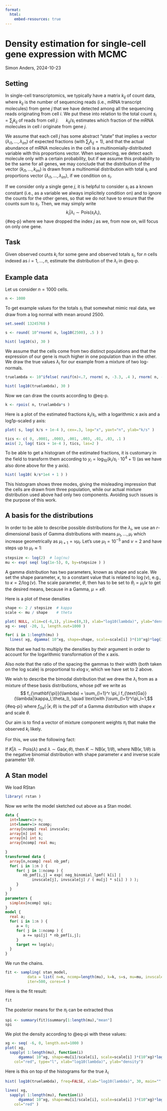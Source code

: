 ```yaml
---
format:
  html:
    embed-resources: true
---    
```


# Density estimation for single-cell gene expression with MCMC

Simon Anders, 2024-10-23

## Setting

In single-cell transcriptomics, we typically have a matrix $k_{ij}$ of count data, where $k_{ij}$ is the number of sequencing reads (i.e., mRNA transcript molecules) from gene $j$ that we have detected among all the sequencing reads originating from cell $i$. We put these into relation to the total count $s_i = \sum_j k_{ij}$ of reads from cell $j$:
$\quad$ $k_{ij}/s_i$ estimates which fraction of the mRNA molecules in cell $i$ originate from gene $j$.

We assume that each cell $j$ has some abstract "state" that implies a vector $(\lambda_{i1},...,\lambda_{im})$ of expected fractions (with $\sum_j\lambda_{ij}=1$), and that the actual abundance of mRNA molecules in the cell is a multinomially-distributed variable with this proportions vector. When sequencing, we detect each molecule only with a certain probability, but if we assume this probability to be the same for all genes, we may conclude that the distribution of the vector $(k_{i1},\dots,k_{im})$ is drawn from a multinomial distribution with total $s_i$ and proportions vector $(\lambda_{i1},...,\lambda_{im})$, if we condition on $s_i$.

If we consider only a single gene $j$, it is helpful to consider $s_i$ as a known constant (i.e., as a variable we always implicitely condition on) and to ignore the counts for the other genes, so that we do not have to ensure that the counts sum to $s_i$. Then, we may simply write
$$ k_i | \lambda_i\sim \text{Pois}(s_i \lambda_i), $$ {#eq-p}
where we have dropped the index $j$ as we, from now on, will focus on only one gene.

## Task

Given observed counts $k_i$ for some gene and observed totals $s_i$, for $n$ cells indexed as $i=1,\dots,n$, estimate the distribution of the $\lambda_i$ in @eq-p.

## Example data

Let us consider $n=1000$ cells.

```r
n <- 1000
```

To get example values for the totals $s_i$ that somewhat mimic real data, we draw from a log normal with mean around 2500.

```r
set.seed( 13245768 )

s <- round( 10^rnorm( n, log10(2500), .5 ) )

hist( log10(s), 30 )
```

We assume that the cells come from two distinct populations and that the expression of our gene is much higher in one population than in the other. We draw the true values $\lambda_i$ for our example from a mixture of two log-normals.

```r
truelambda <- 10^ifelse( runif(n)<.7, rnorm( n, -3.3, .4 ), rnorm( n, -1.7, .2 ) )

hist( log10(truelambda), 30 )
```

Now we can draw the counts according to @eq-p.

```r
k <- rpois( n, truelambda*s )
```

Here is a plot of the estimated fractions $k_i/s_i$, with a logarithmic x axis and a log1p-scaled y axis:

```r
plot( s, log( k/s + 1e-4 ), cex=.3, log="x", yaxt="n", ylab="k/s" )

tics <- c( 0, .0001, .0003, .001, .003, .01, .03, .1 )
axis( 2, log( tics + 1e-4 ), tics, las=2 )
```

To be able to get a histogram of the estimated fractions, it is customary in the field to
transform them according to $y_i = \log_{10}\left(k_i/s_i\cdot 10^4 + 1\right)$ (as we have also
done above for the y axis). 

```r
hist( log10( k/s*1e4 + 1 ) )
```

This histogram shows three modes, giving the misleading impression that the cells are drawn
from three population, while our actual mixture distribution used above had only two components.
Avoiding such issues is the purpose of this work.

## A basis for the distributions

In order to be able to describe possible distributions for the $\lambda_i$, we use an $r$-dimensional basis
of Gamma distributions with means $\mu_1,\dots,\mu_r$ which increase geometrically as $\mu_{l+1}=\nu\mu_l$. Let's use $\mu_1=10^{-5}$ and $\nu=2$ and have steps up to $\mu_r\approx 1$:

```r
stepsize <- log(2)  # log(nu)
mu <- exp( seq( log(1e-5), 0, by=stepsize ) )
```

A gamma distribution has two parameters, known as shape and scale. We set the shape parameter, $\kappa$, to a constant value that is related to $\log(\nu)$, e.g., to $\kappa=2/\log(\nu)$. The scale parameter, $\theta$, then has to be set to $\theta_i = \mu_i / \kappa$ to get the desired means, because in a Gamma, $\mu=\kappa\theta$. 

Here is a plot of these densities

```r
shape <- 2 / stepsize  # kappa
scale <- mu / shape    # theta

plot( NULL, xlim=c(-6,1), ylim=c(0,3), xlab="log10(lambda)", ylab="density" )
xg <- seq( -20, 1, length.out=1000 )

for( i in 1:length(mu) )
  lines( xg, dgamma( 10^xg, shape=shape, scale=scale[i] )*(10^xg)*log(10) )
```
Note that we had to multiply the densities by their argument in order to account for the logarithmic transformation of the x axis.

Also note that the ratio of the spacing the gammas to their width (both taken on the log scale) is proportional to $\kappa \log\nu$, which we have set to 2 above.

We wish to describe the bimodal distribution that we drew the $\lambda_i$ from as a mixture of these 
basis distributions, whose pdf we write as
$$ f_{\mathbf{\pi}}(\lambda) = \sum_{l=1}^r \pi_l f_{\text{Ga}}(\lambda|\kappa_l,\theta_l), \quad \text{with }\sum_{l=1}^r\pi_l=1,$$  {#eq-pi}
where $f_\text{Ga}(\cdot|\kappa,\theta)$ is the pdf of a Gamma distribution with shape $\kappa$ and scale $\theta$.

Our aim is to find a vector of mixture component weights $\pi_l$ that make the observed $k_i$ likely.

For this, we use the following fact:

If $K|\lambda\sim\text{Pois}(\lambda)$ and $\lambda\sim\text{Ga}(\kappa,\theta)$, then $K\sim \text{NB}(\kappa,1/\theta)$, where $\text{NB}(\kappa,1/\theta)$ is the negative binomial distribution with shape parameter $\kappa$ and inverse scale parameter $1/\theta$.

## A Stan model

We load RStan

```r
library( rstan )
```

Now we write the model sketched out above as a Stan model.

```stan
data {
  int<lower=1> n;
  int<lower=1> ncomp;
  array[ncomp] real invscale;
  array[n] int k;
  array[n] int s;
  array[ncomp] real mu;
  
}
transformed data {
  array[n,ncomp] real nb_pmf;
  for( i in 1:n ) {
     for( j in 1:ncomp ) {
        nb_pmf[i,j] = exp( neg_binomial_lpmf( k[i] | 
            invscale[j], invscale[j] / ( mu[j] * s[i] ) ) );
     }
  }
}
parameters {
  simplex[ncomp] spi;
}
model {
  real a;
  for( i in 1:n ) {
     a = 0;
     for( j in 1:ncomp ) {
        a += spi[j] * nb_pmf[i,j];
     }     
     target += log(a);
  }
}
```

We run the chains. 

```r
fit <- sampling( stan_model, 
          data = list( n=n, ncomp=length(mu), k=k, s=s, mu=mu, invscale=1/scale ), 
          iter=500, cores=4 )
```

Here is the fit result:

```r
fit
```
The posterior means for the $\pi_l$ can be extracted thus

```r
spi <- summary(fit)$summary[1:length(mu),"mean"]
spi
```

We plot the density according to @eq-pi with these values:

```r
xg <- seq( -6, 0, length.out=1000 )      
plot( xg,
  sapply( 1:length(mu), function(i)
      dgamma( 10^xg, shape=mu[i]/scale[i], scale=scale[i] )*(10^xg)*log(10) ) %*% spi, 
    col="red", type="l", xlab="log10(lambda)", ylab="density")

```
Here is this on top of the histograms for the true $\lambda_i$

```r
hist( log10(truelambda), freq=FALSE, xlab="log10(lambda)", 30, main="" )

lines( xg,
  sapply( 1:length(mu), function(i)
      dgamma( 10^xg, shape=mu[i]/scale[i], scale=scale[i] )*(10^xg)*log(10) ) %*% spi,
    col="red" )
```
